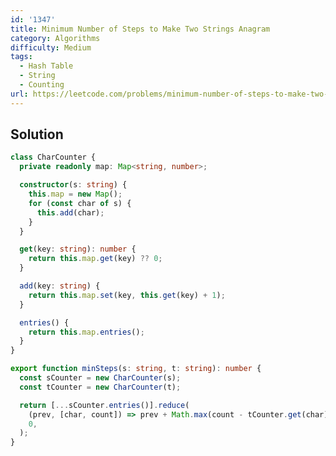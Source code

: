 ```yaml
---
id: '1347'
title: Minimum Number of Steps to Make Two Strings Anagram
category: Algorithms
difficulty: Medium
tags:
  - Hash Table
  - String
  - Counting
url: https://leetcode.com/problems/minimum-number-of-steps-to-make-two-strings-anagram
---
```


## Solution

```typescript showLineNumbers
class CharCounter {
  private readonly map: Map<string, number>;

  constructor(s: string) {
    this.map = new Map();
    for (const char of s) {
      this.add(char);
    }
  }

  get(key: string): number {
    return this.map.get(key) ?? 0;
  }

  add(key: string) {
    return this.map.set(key, this.get(key) + 1);
  }

  entries() {
    return this.map.entries();
  }
}

export function minSteps(s: string, t: string): number {
  const sCounter = new CharCounter(s);
  const tCounter = new CharCounter(t);

  return [...sCounter.entries()].reduce(
    (prev, [char, count]) => prev + Math.max(count - tCounter.get(char), 0),
    0,
  );
}
```
